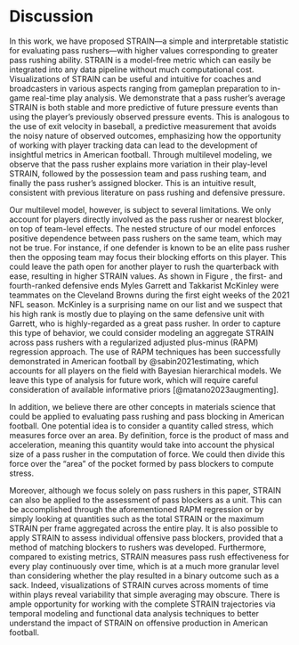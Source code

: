 # Discussion {#sec:discussion}

In this work, we have proposed STRAIN---a simple and interpretable statistic for evaluating pass rushers---with higher values corresponding to greater pass rushing ability.
STRAIN is a model-free metric which can easily be integrated into any data pipeline without much computational cost.
Visualizations of STRAIN can be useful and intuitive for coaches and broadcasters in various aspects ranging from gameplan preparation to in-game real-time play analysis.
We demonstrate that a pass rusher's average STRAIN is both stable and more predictive of future pressure events than using the player's previously observed pressure events.
This is analogous to the use of exit velocity in baseball, a predictive measurement that avoids the noisy nature of observed outcomes, emphasizing how the opportunity of working with player tracking data can lead to the development of insightful metrics in American football. 
Through multilevel modeling, we observe that the pass rusher explains more variation in their play-level STRAIN, followed by the possession team and pass rushing team, and finally the pass rusher's assigned blocker.
This is an intuitive result, consistent with previous literature on pass rushing and defensive pressure.

Our multilevel model, however, is subject to several limitations.
We only account for players directly involved as the pass rusher or nearest blocker, on top of team-level effects.
The nested structure of our model enforces positive dependence between pass rushers on the same team, which may not be true.
For instance, if one defender is known to be an elite pass rusher then the opposing team may focus their blocking efforts on this player. 
This could leave the path open for another player to rush the quarterback with ease, resulting in higher STRAIN values.
As shown in Figure \ref{fig:fig_rankings_boot}, the first- and fourth-ranked defensive ends Myles Garrett and Takkarist McKinley were teammates on the Cleveland Browns during the first eight weeks of the 2021 NFL season.
McKinley is a surprising name on our list and we suspect that his high rank is mostly due to playing on the same defensive unit with Garrett, who is highly-regarded as a great pass rusher.
In order to capture this type of behavior, we could consider modeling an aggregate STRAIN across pass rushers with a regularized adjusted plus-minus (RAPM) regression approach.
The use of RAPM techniques has been successfully demonstrated in American football by @sabin2021estimating, which accounts for all players on the field with Bayesian hierarchical models.
We leave this type of analysis for future work, which will require careful consideration of available informative priors [@matano2023augmenting].

In addition, we believe there are other concepts in materials science that could be applied to evaluating pass rushing and pass blocking in American football.
One potential idea is to consider a quantity called stress, which measures force over an area.
By definition, force is the product of mass and acceleration, meaning this quantity would take into account the physical size of a pass rusher in the computation of force.
We could then divide this force over the "area" of the pocket formed by pass blockers to compute stress.

Moreover, although we focus solely on pass rushers in this paper, STRAIN can also be applied to the assessment of pass blockers as a unit.
This can be accomplished through the aforementioned RAPM regression or by simply looking at quantities such as the total STRAIN or the maximum STRAIN per frame aggregated across the entire play.
It is also possible to apply STRAIN to assess individual offensive pass blockers, provided that a method of matching blockers to rushers was developed.
Furthermore, compared to existing metrics, STRAIN measures pass rush effectiveness for every play continuously over time, which is at a much more granular level than considering whether the play resulted in a binary outcome such as a sack.
Indeed, visualizations of STRAIN curves across moments of time within plays reveal variability that simple averaging may obscure. 
There is ample opportunity for working with the complete STRAIN trajectories via temporal modeling and functional data analysis techniques to better understand the impact of STRAIN on offensive production in American football.


<!-- 

from bdb submission

As for future directions, STRAIN could be utilized to collectively evaluate the performance of a pass-rushing unit by considering the total amount of STRAIN during a play, which could, in turn, be used to examine the effectiveness of different types of blitzes. Moreover, while we focused solely on pass-rushers, STRAIN can be easily extended to the assessment of pass-blockers as a unit by looking at quantities such as the total STRAIN or the maximum STRAIN per frame aggregated across the entire play. It is also possible to apply STRAIN to assess individual offensive pass-blockers, provided that a method of matching blockers to rushers was developed.

Our metric, however, is subject to several limitations. As currently devised, STRAIN cannot distinguish between a pass-rusher who has to face a single blocker versus a double team. This problem could be addressed, at least somewhat, by having a method of matching pass-rushers to blockers as previously mentioned. Additionally, there are a few situations such as quarterback out-of-pocket scrambling where STRAIN does not appear to be useful. If a pass-rusher is on the left side and the quarterback scrambles out to the left, the STRAIN for that pass-rusher can drop considerably as the distance between the quarterback and pass-rusher increases, which the defender should not necessarily be negatively affected by in a measure of pass-rushing effectiveness. -->



<!--

from bdb draft

We have proposed a simple, effective, and easily interpretable metric for evaluating the performance of pass rushers in the NFL that we call STRAIN. Higher values of STRAIN indicate two important aspects of a pass rush: 1) the distance between the pass rusher and the quarterback is small and 2) the rate at which the pass rusher is moving towards the quarterback is high.

One of the major advantages of STRAIN over existing measures is that it gives a measure of effectiveness of a pass rush for every single play at a much more granular level than simply the play resulted in a sack or not or the play was a "success" or not. It is important to have a quantitative measure of pass rushing effectiveness if one wants to objectively evaluate the performance of pass rushers. STRAIN is just such a measure that objectively measures the pressure that pass rushers put on a quarterback.

In this report, we simply propose the new metric STRAIN; However, there are innumerable future projects that could be based on STRAIN. For example, STRAIN could be used to collectively evaluate the performance of a pass rushing unit by looking at the total amount of STRAIN during a play, which could, in turn, be used to evaluate the effectiveness of different types of blitzes. In addtion, STRAIN could be included as a covariate in models trying to predict quantities such as passing yards or completion probability. Notably, I believe there is very interesting work that could be done with functional regression (i.e. treating the STRAIN curve over time as a function) in modeling how STRAIN affects offensive production though is non-trivial as the length in time of plays varies from one play to another, and we leave this as future work.

In addtion, while we focused solely on evaluating the performance of pass rushers, this concept can be easily extended to the evaluation of pass blockers as a unit by simply looking at a quantity such as the total amount of STRAIN on a play or the maximum amount of STRAIN per frame aggregated across the entire play. Further, STRAIN could be extended to individual offensive pass blockers provided that a method of matching blockers to rushers was devised.

While STRAIN is a big step forward, there are still some notable limitations to this metric. For instance, STRAIN, as currently devised, cannot distinguish between a pass rusher who has to face a single blocker versus a double team. This problem could be addressed, at least somewhat, by devising a method of matching pass rushers to blockers as previously mentioned. Another limitation of this metric occurs when a quarterback scrambles out of the pocket. If you are a pass rusher on the left side and the quarterback scrambles out to the left, the STRAIN value for that pass rusher can drop considerably as the distance between the quarterback and the pass rusher gets larger, which the pass rushers shouldn't necessarily be negatively affected by in a measure of pass rushing effectiveness.

Finally, we believe there are other concepts in materials science that could be applied to evaluating pass rushing and pass blocking. One potential idea is a quantity called stress, which measures force over an area. Recall from intro physics that force is mass times acceleration, so this quantity would take into account the physical size of a pass rusher in the computation of force. You could then somehow divide this force over the "area" of the pocket formed by pass blockers to compute stress. There is also a quantity measuring the ratio of stress and strain called the elastic modulus which measures "an object's or substance's resistance to being deformed elastically". It is easy to imagine the pocket as an object and evaluating the succes of the pocket based on it's "resistance to being deformed".

-->